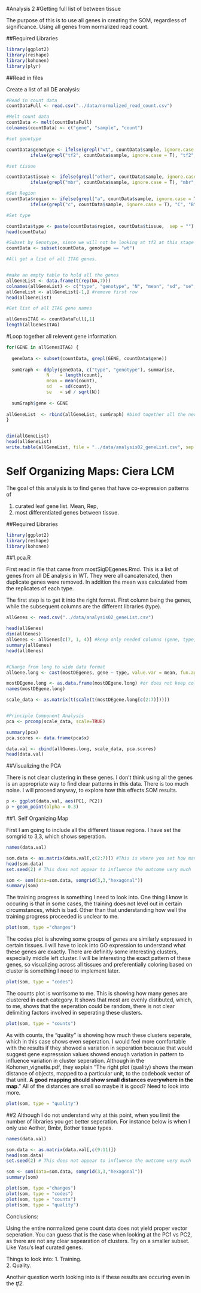 #Analysis 2
#Getting full list of between tissue

The purpose of this is to use all genes in creating the SOM, regardless of significance.  Using all genes from normalized read count. 

##Required Libraries

```r
library(ggplot2)
library(reshape)
library(kohonen)
library(plyr)
```

##Read in files

Create a list of all DE analysis:

```r
#Read in count data
countDataFull <- read.csv("../data/normalized_read_count.csv")

#Melt count data
countData <- melt(countDataFull)
colnames(countData) <- c("gene", "sample", "count")

#set genotype

countData$genotype <- ifelse(grepl("wt", countData$sample, ignore.case = T), "wt", 
         ifelse(grepl("tf2", countData$sample, ignore.case = T), "tf2", "unknown"))

#set tissue

countData$tissue <- ifelse(grepl("other", countData$sample, ignore.case = T), "other", 
         ifelse(grepl("mbr", countData$sample, ignore.case = T), "mbr", "unknown"))

#Set Region
countData$region <- ifelse(grepl("a", countData$sample, ignore.case = T), "A", 
         ifelse(grepl("c", countData$sample, ignore.case = T), "C", "B"))

#Set type

countData$type <- paste(countData$region, countData$tissue,  sep = "")
head(countData)

#Subset by Genotype, since we will not be looking at tf2 at this stage
countData <- subset(countData, genotype == "wt")

#All get a list of all ITAG genes.


#make an empty table to hold all the genes
allGeneList <- data.frame(t(rep(NA,7)))
colnames(allGeneList) <- c("type", "genotype", "N", "mean", "sd", "se", "gene")
allGeneList <- allGeneList[-1,] #remove first row
head(allGeneList)

#Get list of all ITAG gene names 

allGenesITAG <- countDataFull[,1]
length(allGenesITAG)
```

#Loop together all relevent gene information.

```r

for(GENE in allGenesITAG) {
  
  geneData <- subset(countData, grepl(GENE, countData$gene))
   
  sumGraph <- ddply(geneData, c("type", "genotype"), summarise,
               N    = length(count),
               mean = mean(count),
               sd   = sd(count),
               se   = sd / sqrt(N))
  
  sumGraph$gene <- GENE
  
allGeneList  <- rbind(allGeneList, sumGraph) #bind together all the new rows per loop. 
}


dim(allGeneList)
head(allGeneList)
write.table(allGeneList, file = "../data/analysis02_geneList.csv", sep = ",")
```

Self Organizing Maps: Ciera LCM 
========================================================

The goal of this analysis is to find genes that have co-expression patterns of 

1. curated leaf gene list. Mean, Rep,
2. most differentiated genes between tissue. 

##Required Libraries

```r
library(ggplot2)
library(reshape)
library(kohonen)
```

##1.pca.R

First read in file that came from mostSigDEgenes.Rmd.  This is a list of genes from all DE analysis in WT. They were all cancatenated, then duplicate genes were removed.  In addition the mean was calculated from the replicates of each type. 

The first step is to get it into the right format. First column being the genes, while the subsequent columns are the different libraries (type).

```r
allGenes <- read.csv("../data/analysis02_geneList.csv")

head(allGenes)
dim(allGenes)
allGenes <- allGenes[c(7, 1, 4)] #keep only needed columns (gene, type, mean)
summary(allGenes)
head(allGenes)


#Change from long to wide data format
allGene.long <- cast(mostDEgenes, gene ~ type, value.var = mean, fun.aggregate = "mean")  #why did I have to specify "mean" here? Are there duplicates of types? Double check later. 

mostDEgene.long <- as.data.frame(mostDEgene.long) #or does not keep column names during transformation. 
names(mostDEgene.long)

scale_data <- as.matrix(t(scale(t(mostDEgene.long[c(2:7)])))) 


#Principle Component Analysis
pca <- prcomp(scale_data, scale=TRUE) 

summary(pca) 
pca.scores <- data.frame(pca$x)

data.val <- cbind(allGenes.long, scale_data, pca.scores) 
head(data.val)
```


##Visualizing the PCA

There is not clear clustering in these genes. I don't think using all the genes is an appropriate way to find clear patterns in this data.  There is too much noise. I will proceed anyway, to explore how this effects SOM results.  

```r
p <- ggplot(data.val, aes(PC1, PC2))
p + geom_point(alpha = 0.3)
```

##1. Self Organizing Map

First I am going to include all the different tissue regions. I have set the somgrid to 3,3, which shows seperation. 

```r
names(data.val)

som.data <- as.matrix(data.val[,c(2:7)]) #This is where you set how many libraries are involved. 
head(som.data)
set.seed(2) # This does not appear to influence the outcome very much 

som <- som(data=som.data, somgrid(3,3,"hexagonal"))
summary(som)
```

The training progress is something I need to look into.  One thing I know is occuring is that in some cases, the training does not level out in certain circumstances, which is bad.  Other than that understanding how well the training progress proceeded is unclear to me. 

```r
plot(som, type ="changes")
```

The codes plot is showing some groups of genes are similarly expressed in certain tissues. I will have to look into GO expression to understand what these genes are exactly. There are definitly some interesting clusters, especially middle left cluster.  I will be interesting the exact pattern of these genes, so visualizing across all tissues and preferentially coloring based on cluster is something I need to implement later. 

```r
plot(som, type = "codes")
```

The counts plot is worrisome to me. This is showing how many genes are clustered in each category.  It shows that most are evenly distibuted, which, to me, shows that the seperation could be random, there is not clear delimiting factors involved in seperating these clusters. 

```r
plot(som, type = "counts")
```

As with counts, the "quality" is showing how much these clusters seperate, which in this case shows even seperation.  I would feel more comfortable with the results if they showed a variation in seperation because that would suggest gene expresssion values showed enough variation in pattern to influence variation in cluster seperation. Although in the Kohonen_vignette.pdf, they explain "The right plot (quality) shows the mean distance of objects, mapped to a particular unit, to the codebook vector of that unit. **A good mapping should show small distances everywhere in the map**." All of the distances are small so maybe it is good?  Need to look into more. 
```r
plot(som, type = "quality")
```

##2
Although I do not understand why at this point, when you limit the number of libraries you get better seperation.  For instance below is when I only use Aother, Bmbr, Bother tissue types. 

```r
names(data.val)

som.data <- as.matrix(data.val[,c(9:11)]) 
head(som.data)
set.seed(2) # This does not appear to influence the outcome very much 

som <- som(data=som.data, somgrid(3,3,"hexagonal"))
summary(som)
```

```r
plot(som, type ="changes")
plot(som, type = "codes")
plot(som, type = "counts")
plot(som, type = "quality")
```

Conclusions:

Using the entire normalized gene count data does not yield proper vector seperation. You can guess that is the case when looking at the PC1 vs PC2, as there are not any clear sepearation of clusters.  Try on a smaller subset.  Like Yasu's leaf curated genes. 

Things to look into:
1. Training.  
2. Quality. 

Another question worth looking into is if these results are occuring even in the *tf2*.
